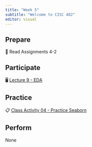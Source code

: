 ```yaml
---
title: "Week 5"
subtitle: "Welcome to CISC 482"
editor: visual
---
```


## Prepare

📖 Read Assignments 4-2

## Participate

🖥️ [Lecture 9 - EDA](/slides/lec-09.html)

## Practice

📋 [Class Activity 04 - Practice Seaborn](https://colab.research.google.com/drive/1G8FrrL2cENvBuo39dwx9DdPUcOogec5l?usp=sharing)

## Perform

None

